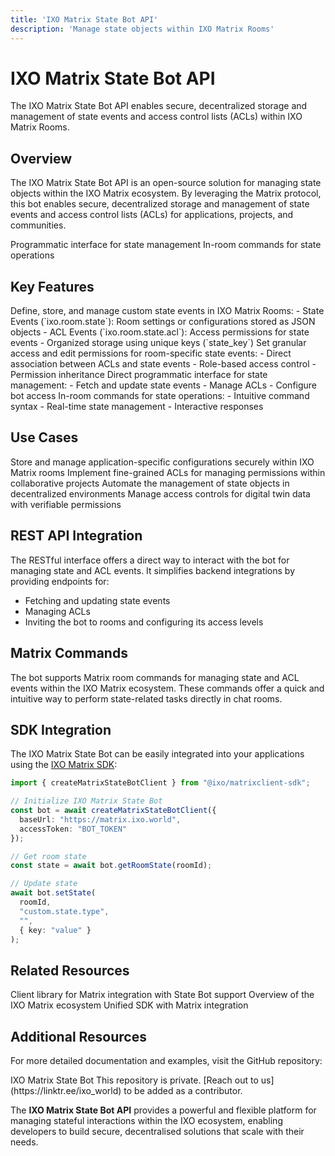 ```yaml
---
title: 'IXO Matrix State Bot API'
description: 'Manage state objects within IXO Matrix Rooms'
---
```


# IXO Matrix State Bot API

<Tip>
  The IXO Matrix State Bot API enables secure, decentralized storage and management of state events and access control lists (ACLs) within IXO Matrix Rooms.
</Tip>

## Overview

The IXO Matrix State Bot API is an open-source solution for managing state objects within the IXO Matrix ecosystem. By leveraging the Matrix protocol, this bot enables secure, decentralized storage and management of state events and access control lists (ACLs) for applications, projects, and communities.

<CardGroup>
  <Card title="REST API" icon="code" href="#rest-api-integration">
    Programmatic interface for state management
  </Card>
  <Card title="Matrix Commands" icon="message" href="#matrix-commands">
    In-room commands for state operations
  </Card>
</CardGroup>

## Key Features

<AccordionGroup>
  <Accordion title="Custom State Event Management" icon="database">
    Define, store, and manage custom state events in IXO Matrix Rooms:
    - State Events (`ixo.room.state`): Room settings or configurations stored as JSON objects
    - ACL Events (`ixo.room.state.acl`): Access permissions for state events
    - Organized storage using unique keys (`state_key`)
  </Accordion>
  
  <Accordion title="Flexible Access Control" icon="lock">
    Set granular access and edit permissions for room-specific state events:
    - Direct association between ACLs and state events
    - Role-based access control
    - Permission inheritance
  </Accordion>
  
  <Accordion title="REST API Integration" icon="code">
    Direct programmatic interface for state management:
    - Fetch and update state events
    - Manage ACLs
    - Configure bot access
  </Accordion>
  
  <Accordion title="Matrix Commands" icon="message">
    In-room commands for state operations:
    - Intuitive command syntax
    - Real-time state management
    - Interactive responses
  </Accordion>
</AccordionGroup>

## Use Cases

<CardGroup>
  <Card title="Decentralized Application Settings" icon="gear">
    Store and manage application-specific configurations securely within IXO Matrix rooms
  </Card>
  <Card title="Access Control for Projects" icon="users-gear">
    Implement fine-grained ACLs for managing permissions within collaborative projects
  </Card>
  <Card title="Real-Time State Management" icon="bolt">
    Automate the management of state objects in decentralized environments
  </Card>
  <Card title="Digital Twin Data Governance" icon="database">
    Manage access controls for digital twin data with verifiable permissions
  </Card>
</CardGroup>

## REST API Integration

The RESTful interface offers a direct way to interact with the bot for managing state and ACL events. It simplifies backend integrations by providing endpoints for:

- Fetching and updating state events
- Managing ACLs
- Inviting the bot to rooms and configuring its access levels

## Matrix Commands

The bot supports Matrix room commands for managing state and ACL events within the IXO Matrix ecosystem. These commands offer a quick and intuitive way to perform state-related tasks directly in chat rooms.

## SDK Integration

The IXO Matrix State Bot can be easily integrated into your applications using the [IXO Matrix SDK](/spatial-web-stack/sdks/ixo-matrix-sdk):

```typescript
import { createMatrixStateBotClient } from "@ixo/matrixclient-sdk";

// Initialize IXO Matrix State Bot
const bot = await createMatrixStateBotClient({
  baseUrl: "https://matrix.ixo.world",
  accessToken: "BOT_TOKEN"
});

// Get room state
const state = await bot.getRoomState(roomId);

// Update state
await bot.setState(
  roomId,
  "custom.state.type",
  "",
  { key: "value" }
);
```

## Related Resources

<CardGroup>
  <Card title="IXO Matrix SDK" icon="code" href="/spatial-web-stack/sdks/ixo-matrix-sdk">
    Client library for Matrix integration with State Bot support
  </Card>
  
  <Card title="IXO Matrix" icon="database" href="/articles/ixo-matrix">
    Overview of the IXO Matrix ecosystem
  </Card>
  
  <Card title="IXO MultiClient SDK" icon="network-wired" href="/spatial-web-stack/sdks/ixo-multiclient-sdk">
    Unified SDK with Matrix integration
  </Card>
</CardGroup>

## Additional Resources

For more detailed documentation and examples, visit the GitHub repository:

<Card title="GitHub Repository" icon="github" href="https://github.com/ixofoundation/ixo-matrix-state">
  IXO Matrix State Bot
</Card>

<Info>
    This repository is private. [Reach out to us](https://linktr.ee/ixo_world) to be added as a contributor. 
</Info> 

The **IXO Matrix State Bot API** provides a powerful and flexible platform for managing stateful interactions within the IXO ecosystem, enabling developers to build secure, decentralised solutions that scale with their needs.
